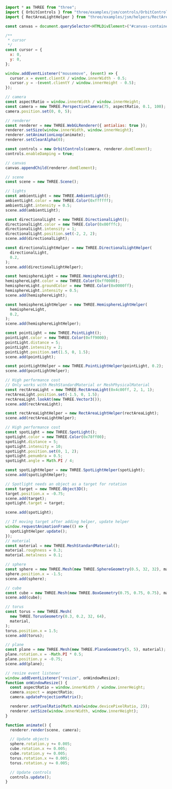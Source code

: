 
<Layout title="Light - Basics">
  <Example16 title="Light" description="Basics" />
  <div class="h-screen overflow-y-scroll rounded-2xl my-10 md:my-20 container max-w-7xl place-self-center">

```javascript
import * as THREE from "three";
import { OrbitControls } from "three/examples/jsm/controls/OrbitControls.js";
import { RectAreaLightHelper } from "three/examples/jsm/helpers/RectAreaLightHelper.js";

const canvas = document.querySelector<HTMLDivElement>("#canvas-container")!;

/**
 * cursor
 */
const cursor = {
  x: 0,
  y: 0,
};

window.addEventListener("mousemove", (event) => {
  cursor.x = event.clientX / window.innerWidth - 0.5;
  cursor.y = -(event.clientY / window.innerHeight - 0.5);
});

// camera
const aspectRatio = window.innerWidth / window.innerHeight;
const camera = new THREE.PerspectiveCamera(75, aspectRatio, 0.1, 100);
camera.position.set(0, 0, 5);

// renderer
const renderer = new THREE.WebGLRenderer({ antialias: true });
renderer.setSize(window.innerWidth, window.innerHeight);
renderer.setAnimationLoop(animate);
renderer.setClearAlpha(0);

const controls = new OrbitControls(camera, renderer.domElement);
controls.enableDamping = true;

// canvas
canvas.appendChild(renderer.domElement);

// scene
const scene = new THREE.Scene();

// lights
const ambientLight = new THREE.AmbientLight();
ambientLight.color = new THREE.Color(0xffffff);
ambientLight.intensity = 0.5;
scene.add(ambientLight);

const directionalLight = new THREE.DirectionalLight();
directionalLight.color = new THREE.Color(0x00fffc);
directionalLight.intensity = 1;
directionalLight.position.set(-2, 2, 2);
scene.add(directionalLight);

const directionalLightHelper = new THREE.DirectionalLightHelper(
  directionalLight,
  0.2,
);
scene.add(directionalLightHelper);

const hemisphereLight = new THREE.HemisphereLight();
hemisphereLight.color = new THREE.Color(0xff0000);
hemisphereLight.groundColor = new THREE.Color(0x0000ff);
hemisphereLight.intensity = 0.5;
scene.add(hemisphereLight);

const hemisphereLightHelper = new THREE.HemisphereLightHelper(
  hemisphereLight,
  0.2,
);
scene.add(hemisphereLightHelper);

const pointLight = new THREE.PointLight();
pointLight.color = new THREE.Color(0xff9000);
pointLight.distance = 5;
pointLight.intensity = 2;
pointLight.position.set(1.5, 0, 1.5);
scene.add(pointLight);

const pointLightHelper = new THREE.PointLightHelper(pointLight, 0.2);
scene.add(pointLightHelper);

// High performance cost
// Only works with MeshStandardMaterial or MeshPhysicalMaterial
const rectAreaLight = new THREE.RectAreaLight(0x4c00ff, 2, 1, 1);
rectAreaLight.position.set(-1.5, 0, 1.5);
rectAreaLight.lookAt(new THREE.Vector3());
scene.add(rectAreaLight);

const rectAreaLightHelper = new RectAreaLightHelper(rectAreaLight);
scene.add(rectAreaLightHelper);

// High performance cost
const spotLight = new THREE.SpotLight();
spotLight.color = new THREE.Color(0x78ff00);
spotLight.distance = 5;
spotLight.intensity = 10;
spotLight.position.set(0, 1, 2);
spotLight.penumbra = 0.5;
spotLight.angle = Math.PI / 4;

const spotLightHelper = new THREE.SpotLightHelper(spotLight);
scene.add(spotLightHelper);

// Spotlight needs an object as a target for rotation
const target = new THREE.Object3D();
target.position.x = -0.75;
scene.add(target);
spotLight.target = target;

scene.add(spotLight);

// If moving target after adding helper, update helper
window.requestAnimationFrame(() => {
  spotLightHelper.update();
});
// material
const material = new THREE.MeshStandardMaterial();
material.roughness = 0.3;
material.metalness = 0.1;

// sphere
const sphere = new THREE.Mesh(new THREE.SphereGeometry(0.5, 32, 32), material);
sphere.position.x = -1.5;
scene.add(sphere);

// cube
const cube = new THREE.Mesh(new THREE.BoxGeometry(0.75, 0.75, 0.75), material);
scene.add(cube);

// torus
const torus = new THREE.Mesh(
  new THREE.TorusGeometry(0.3, 0.2, 32, 64),
  material,
);
torus.position.x = 1.5;
scene.add(torus);

// plane
const plane = new THREE.Mesh(new THREE.PlaneGeometry(5, 5), material);
plane.rotation.x = -Math.PI * 0.5;
plane.position.y = -0.75;
scene.add(plane);

// resize event listener
window.addEventListener("resize", onWindowResize);
function onWindowResize() {
  const aspectRatio = window.innerWidth / window.innerHeight;
  camera.aspect = aspectRatio;
  camera.updateProjectionMatrix();

  renderer.setPixelRatio(Math.min(window.devicePixelRatio, 2));
  renderer.setSize(window.innerWidth, window.innerHeight);
}

function animate() {
  renderer.render(scene, camera);

  // Update objects
  sphere.rotation.y += 0.005;
  cube.rotation.x += 0.005;
  cube.rotation.y += 0.005;
  torus.rotation.x += 0.005;
  torus.rotation.y += 0.005;

  // Update controls
  controls.update();
}
```

  </div>

</Layout>
